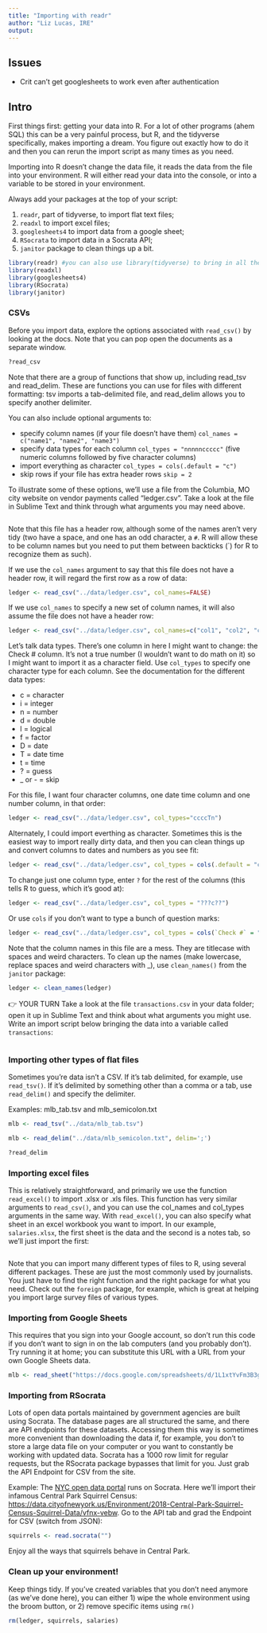 ```yaml
---
title: "Importing with readr"
author: "Liz Lucas, IRE"
output: 
---
```


## Issues

- Crit can't get googlesheets to work even after authentication

## Intro


First things first: getting your data into R. For a lot of other programs (ahem SQL) this can be a very painful process, but R, and the tidyverse specifically, makes importing a dream. You figure out exactly how to do it and then you can rerun the import script as many times as you need.

Importing into R doesn't change the data file, it reads the data from the file into your environment. R will either read your data into the console, or into a variable to be stored in your environment.

Always add your packages at the top of your script:

1.  `readr`, part of tidyverse, to import flat text files;
2.  `readxl` to import excel files;
3.  `googlesheets4` to import data from a google sheet;
4.  `RSocrata` to import data in a Socrata API;
5.  `janitor` package to clean things up a bit.

```r
library(readr) #you can also use library(tidyverse) to bring in all the packages
library(readxl)
library(googlesheets4)
library(RSocrata)
library(janitor)
```

### CSVs

Before you import data, explore the options associated with `read_csv()` by looking at the docs. Note that you can pop open the documents as a separate window.

```r
?read_csv
```

Note that there are a group of functions that show up, including read_tsv and read_delim. These are functions you can use for files with different formatting: tsv imports a tab-delimited file, and read_delim allows you to specify another delimiter.

You can also include optional arguments to:

-   specify column names (if your file doesn't have them) `col_names = c("name1", "name2", "name3")`
-   specify data types for each column `col_types = "nnnnnccccc"` (five numeric columns followed by five character columns)
-   import everything as character `col_types = cols(.default = "c")`
-   skip rows if your file has extra header rows `skip = 2`

To illustrate some of these options, we'll use a file from the Columbia, MO city website on vendor payments called "ledger.csv". Take a look at the file in Sublime Text and think through what arguments you may need above. 

```r

```

Note that this file has a header row, although some of the names aren't very tidy (two have a space, and one has an odd character, a `#`. R will allow these to be column names but you need to put them between backticks (\`) for R to recognize them as such).

If we use the `col_names` argument to say that this file does not have a header row, it will regard the first row as a row of data:

```r
ledger <- read_csv("../data/ledger.csv", col_names=FALSE)
```

If we use `col_names` to specify a new set of column names, it will also assume the file does not have a header row:

```r
ledger <- read_csv("../data/ledger.csv", col_names=c("col1", "col2", "col3", "col4", "col5", "col6"))
```

Let's talk data types. There's one column in here I might want to change: the Check \# column. It's not a true number (I wouldn't want to do math on it) so I might want to import it as a character field. Use `col_types` to specify one character type for each column. See the documentation for the different data types:

-   c = character
-   i = integer
-   n = number
-   d = double
-   l = logical
-   f = factor
-   D = date
-   T = date time
-   t = time
-   ? = guess
-   \_ or - = skip

For this file, I want four character columns, one date time column and one number column, in that order:

```r
ledger <- read_csv("../data/ledger.csv", col_types="ccccTn")
```

Alternately, I could import everthing as character. Sometimes this is the easiest way to import really dirty data, and then you can clean things up and convert columns to dates and numbers as you see fit:

```r
ledger <- read_csv("../data/ledger.csv", col_types = cols(.default = "c"))
```

To change just one column type, enter `?` for the rest of the columns (this tells R to guess, which it's good at):

```r
ledger <- read_csv("../data/ledger.csv", col_types = "???c??")
```

Or use `cols` if you don't want to type a bunch of question marks:

```r
ledger <- read_csv("../data/ledger.csv", col_types = cols(`Check #` = "c"))
```

Note that the column names in this file are a mess. They are titlecase with spaces and weird characters. To clean up the names (make lowercase, replace spaces and weird characters with _), use `clean_names()` from the `janitor` package:

```r
ledger <- clean_names(ledger)
```

👉 YOUR TURN
Take a look at the file `transactions.csv` in your data folder; open it up in Sublime Text and think about what arguments you might use. Write an import script below bringing the data into a variable called `transactions`:  

```r

```


### Importing other types of flat files

Sometimes you're data isn't a CSV. If it's tab delimited, for example, use `read_tsv()`. If it's delimited by something other than a comma or a tab, use `read_delim()` and specify the delimiter. 

Examples: mlb_tab.tsv and mlb_semicolon.txt
```r
mlb <- read_tsv("../data/mlb_tab.tsv")

mlb <- read_delim("../data/mlb_semicolon.txt", delim=';')

?read_delim
```


### Importing excel files

This is relatively straightforward, and primarily we use the function `read_excel()` to import .xlsx or .xls files. This function has very similar arguments to `read_csv()`, and you can use the col_names and col_types arguments in the same way. With `read_excel()`, you can also specify what sheet in an excel workbook you want to import. In our example, `salaries.xlsx`, the first sheet is the data and the second is a notes tab, so we'll just import the first:

```r

```

Note that you can import many different types of files to R, using several different packages. These are just the most commonly used by journalists. You just have to find the right function and the right package for what you need. Check out the `foreign` package, for example, which is great at helping you import large survey files of various types.

### Importing from Google Sheets

This requires that you sign into your Google account, so don't run this code if you don't want to sign in on the lab computers (and you probably don't). Try running it at home; you can substitute this URL with a URL from your own Google Sheets data. 

```r
mlb <- read_sheet("https://docs.google.com/spreadsheets/d/1L1xtYvFm3B3gfAM1QjpkHd7NSsMAxoJgpYPgH-I6tL8/edit#gid=1558932597")
```

### Importing from RSocrata

Lots of open data portals maintained by government agencies are built using Socrata. The database pages are all structured the same, and there are API endpoints for these datasets. Accessing them this way is sometimes more convenient than downloading the data if, for example, you don't to store a large data file on your computer or you want to constantly be working with updated data. Socrata has a 1000 row limit for regular requests, but the RSocrata package bypasses that limit for you. Just grab the API Endpoint for CSV from the site.

Example: The [NYC open data portal](https://opendata.cityofnewyork.us/) runs on Socrata. Here we'll import their infamous Central Park Squirrel Census: [https://data.cityofnewyork.us/Environment/2018-Central-Park-Squirrel-Census-Squirrel-Data/vfnx-vebw](https://data.cityofnewyork.us/Environment/2018-Central-Park-Squirrel-Census-Squirrel-Data/vfnx-vebw). Go to the API tab and grad the Endpoint for CSV (switch from JSON): 

```r
squirrels <- read.socrata("")
```

Enjoy all the ways that squirrels behave in Central Park.

### Clean up your environment!

Keep things tidy. If you've created variables that you don't need anymore (as we've done here), you can either 1) wipe the whole environment using the broom button, or 2) remove specific items using `rm()`

```r
rm(ledger, squirrels, salaries)
```

